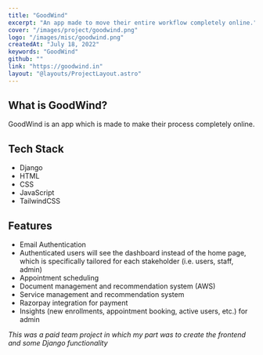 ---
title: "GoodWind"
excerpt: "An app made to move their entire workflow completely online."
cover: "/images/project/goodwind.png"
logo: "/images/misc/goodwind.png"
createdAt: "July 18, 2022"
keywords: "GoodWind"
github: ""
link: "https://goodwind.in"
layout: "@layouts/ProjectLayout.astro"
---

## What is GoodWind?

GoodWind is an app which is made to make their process completely online.

## Tech Stack

- Django
- HTML
- CSS
- JavaScript
- TailwindCSS

## Features

- Email Authentication
- Authenticated users will see the dashboard instead of the home page, which is specifically tailored for each stakeholder (i.e. users, staff, admin)
- Appointment scheduling
- Document management and recommendation system (AWS)
- Service management and recommendation system
- Razorpay integration for payment
- Insights (new enrollments, appointment booking, active users, etc.) for admin

_This was a paid team project in which my part was to create the frontend and some Django functionality_

